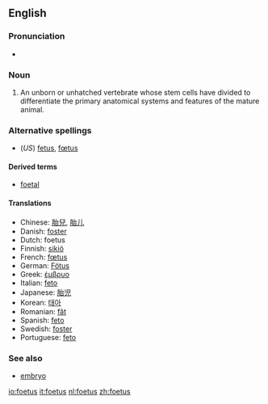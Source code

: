 <!--If you edit this page, please also edit "fetus" to ensure that the pages remain synchronised-->
==English==

===Pronunciation===
*{{IPA|/'fi:təs/}}

===Noun===
{{en-noun|es|pl2=foeti}}

#{{UK}} An unborn or unhatched vertebrate whose stem cells have divided to differentiate the primary anatomical systems and features of the mature animal.

===Alternative spellings===
*(''US'') [[fetus]], [[fœtus]]

====Derived terms====
*[[foetal]]

====Translations====
*Chinese: [[胎兒]], [[胎儿]]
*Danish: [[foster#Danish|foster]] {{n}}
*Dutch: foetus {{n}}
*Finnish: [[sikiö]]
*French: [[fœtus]] {{m}}
*German: [[Fötus]] {{n}}
*Greek: [[έμβρυο]] {{n}}
*Italian: [[feto]] {{m}}
*Japanese: [[胎児]]
*Korean: [[태아]]
*Romanian: [[făt]] {{m}}
*Spanish: [[feto]] {{m}}
*Swedish: [[foster]] {{n}}
*Portuguese: [[feto]] {{m}}

===See also===
*[[embryo]]

<!--If you edit this page, please also edit "fetus" to ensure that the pages remain synchronised-->

[[io:foetus]]
[[it:foetus]]
[[nl:foetus]]
[[zh:foetus]]